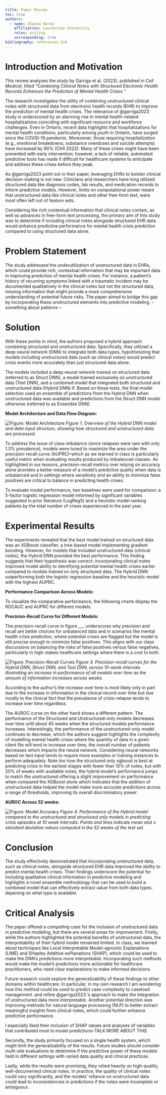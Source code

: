 ```yaml
---
title: Paper Review
toc: true
authors:
  - name: Shauna Heron
    affiliation: Laurentian University
    roles: writing
    corresponding: true
bibliography: references.bib
---
```


# **Introduction and Motivation**

This review analyzes the study by Garriga et al. (2023), published in *Cell Medical*, titled *"Combining Clinical Notes with Structured Electronic Health Records Enhances the Prediction of Mental Health Crises."*

The research investigates the utility of combining unstructured clinical notes with structured data from electronic health records (EHR) to improve the prediction of mental health crises. The relevance of @garriga2023 study is underscored by an alarming rise in mental health-related hospitalizations coinciding with significant resource and workforce challenges. Even in Ontario, recent data highlights that hospitalizations for mental health conditions, particularly among youth in Ontario, have surged since the COVID-19 pandemic. Moreoever, those requiring hospitalization (e.g., emotional breakdowns, substance overdoses and suicide attempts) have increased by 90% (CIHI 2022). Many of these crises might have been prevented with early intervention; however, a lack of reliable, automated predictive tools has made it difficult for healthcare systems to anticipate and address these crises before they peak.

As @garriga2023 point out in their paper, leveraging EHRs to bolster clinical decision-making is not new. Clinicians and researchers have long utilized structured data like diagnosis codes, lab results, and medication records to inform predictive models. However, limits on computational power meant that unstructured data like clinical notes and other free-form text, were most often left out of feature sets.

Considering the rich contextual information that clinical notes contain, as well as advances in free-form text processing, the primary aim of this study was to determine if including clinical notes alongside structured EHR data would enhance predictive performance for mental health crisis prediction compared to using structured data alone.

# **Problem Statement**

The study addressed the underutilization of unstructured data in EHRs, which could provide rich, contextual information that may be important data in improving prediction of mental health crises. For instance, a patient’s history of recurring symptoms linked with a traumatic incident may be documented qualitatively in the clinical notes but not the structured data, missing information that might provide a more comprehensive understanding of potential future risks. The paper aimed to bridge this gap by incorporating these unstructured elements into predictive modeling. -- something about patterns --

# **Solution**

With these points in mind, the authors proposed a hybrid approach combining structured and unstructured data. Specifically, they utilized a deep neural network (DNN) to integrate both data types, hypothesizing that models including unstructured data (such as clinical notes) would predict crisis events more accurately than just structured data alone.

The models included a deep neural network trained on structured data (referred to as Struct DNN), a model trained exclusively on unstructured data (Text DNN), and a combined model that integrated both structured and unstructured data (Hybrid DNN) if. Based on those tests, the final model selection used an ensemble of predictions from the Hybrid DNN when unstructured data was available and predictions from the Struct DNN model otherwise (referred to as Ensemble DNN).

**Model Architecture and Data Flow Diagram:**

![Figure: Model Architecture](images/paste-1.png){alt="Figure: Model Architecture"} *Figure 1. Overview of the Hybrid DNN model and data input structure, showing how structured and unstructured data are processed.*

To address the issue of class imbalance (since relapses were rare with only 1.3% prevalence), models were tuned to maximize the area under the precision-recall curve (AUPRC)--which as we learned in class is particularly useful metric when evaluating results produced by imbalanced classes. As highlighted in our lessons, precision-recall metrics over relying on accuracy alone provides a better measure of a model's predictive quality when data is unbalanced and in settings where sensitivity and an ability to minimize false positives are critical to balance in predicting health crises.

To evaluate model performance, two baselines were used for comparison: a 5-factor logistic regression model informed by significant variables suggested in prior literature (LogReg5) and a heuristic model ranking patients by the total number of crises experienced in the past year.

# **Experimental Results**

The experiments revealed that the best model trained on structured data was an XGBoost classifier, a tree-based model implementing gradient boosting. However, for models that included unstructured data (clinical notes), the Hybrid DNN provided the best performance. This finding suggests that their hypothesis was correct: incorporating clinical notes improved model ability to identifying potential mental health crises earlier compared to models trained on only structured data. The Hybrid DNN outperforming both the logistic regression baseline and the heuristic model with the highest AUPRC.

**Performance Comparison Across Models:**

To visualize the comparative performance, the following charts display the ROCAUC and AUPRC for different models:

**Precision-Recall Curve for Different Models:**

The precision-recall curve in figure \_\_\_ underscores why precision and recall are better choices for unbalanced data and in scenarios like mental health crisis prediction, where potential crises are flagged but the model is still precise enough to minimize false positives. This aligns with our class discussions on balancing the risks of false positives versus false negatives, particularly in high-stakes healthcare settings where there is a cost to both.

![Figure: Precision-Recall Curves](images/paste-3.png) *Figure 3. Precision-recall curves for the Hybrid DNN, Struct DNN, and Text DNN, across 10-week intervals illustrating an increase in performance of all models over time as the amount of information increases across weeks.*

According to the author's the increase over time is most likely only in part due to the increase in information in the clinical record over time but due mostly to the clinical fact that the prevalance of crisis-relapse tends to increase over time regardless.

The AUROC curve on the other hand shows a different pattern. The performance of the Structured and Unstructured-only models decreases over time until about 45 weeks when the structured models performance increases. Interestingly, the performance of the unstructured-only model continues to decrease, which the authors suggest highlights the complexity of modelling mental health crises where the quantity of data in a given client file will tend to increase over time, the overall number of patients decreases which impacts the neural network. Considering neural networks based on text input tends to require more examples or training instances to perform adequately. Note too how the structured only xgboost is best at predicting crisis in the earliest stages with fewer than 10% of notes, but with 20% of weeks with available notes, the hybrid model's performance jumps to match the unstructured offering a slight improvement on performance when compared the XGBoost alone which indicates that the addition of unstructured data helped the model make more accurate predictions across a range of thresholds, improving its overall discriminatory power.

**AUROC Across 52 weeks:**

![Figure: Model Accuracy](images/paste-4.png) *Figure 4. Performance of the Hybrid model compared to the unstructured and structured only models in predicting crisis episodes at 10 week intervals. Points and lines indicate mean and ± standard deviation values computed in the 52 weeks of the test set.*

# **Conclusion**

The study effectively demonstrated that incorporating unstructured data, such as clinical notes, alongside structured EHR data improved the ability to predict mental health crises. Their findings underscore the potential for including qualitative clinical information in predictive modeling and highlights a novel ensemble methodology that can be used to build a combined model that can effectively extract value from both data types. depening on what type is available.

# **Critical Analysis**

The paper offered a compelling case for the inclusion of unstructured data in predictive modeling, but there are several areas for improvement. Firstly, while the authors highlighted the potential benefits of unstructured data, the interpretability of their hybrid model remained limited. In class, we learned about techniques like Local Interpretable Model-agnostic Explanations (LIME) and SHapley Additive exPlanations (SHAP), which could be used to make the DNN's predictions more interpretable. Incorporating such methods would make the model's predictions more actionable for healthcare practitioners, who need clear explanations to make informed decisions.

Future research could explore the generalizability of these findings to other domains within healthcare. In particular, in my own research I am wondering how this method could be used to predict case complexity to caseload management. and refine @garriga2023 's approach to make the integration of unstructured data more interpretable. Another potential direction was improving methods for natural language processing (NLP) to better extract meaningful insights from clinical notes, which could further enhance predictive performance.

I especially liked their inclusion of SHAP values and analyses of variables that contributed most to model predictions--TALK MORE ABOUT THIS.

Secondly, the study primarily focused on a single health system, which might limit the generalizability of the results. Future studies should consider multi-site evaluations to determine if the predictive power of these models held in different settings with varied data quality and clinical practices.

Lastly, while the results were promising, they relied heavily on high-quality, well-documented clinical notes. In practice, the quality of clinical notes could vary significantly, and the models' reliance on unstructured data could lead to inconsistencies in predictions if the notes were incomplete or ambiguous.